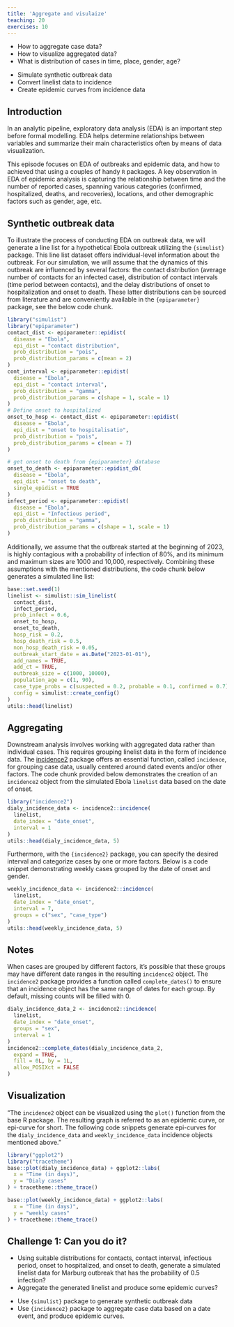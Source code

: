 ```yaml
---
title: 'Aggregate and visulaize'
teaching: 20
exercises: 10
---
```


:::::::::::::::::::::::::::::::::::::: questions 

- How to aggregate case data? 
- How to visualize aggregated data?
- What is distribution of cases in time, place, gender, age?

::::::::::::::::::::::::::::::::::::::::::::::::

::::::::::::::::::::::::::::::::::::: objectives

- Simulate synthetic outbreak data
- Convert linelist data to incidence 
- Create epidemic curves from incidence data
::::::::::::::::::::::::::::::::::::::::::::::::

## Introduction
In an analytic pipeline, exploratory data analysis (EDA) is an important step before formal modelling. EDA helps 
determine relationships between variables and summarize their main characteristics often by means of data visualization. 

This episode focuses on  EDA of outbreaks and epidemic data, and how to achieved that using a couples of handy `R` 
packages. A key observation in EDA of epidemic analysis is capturing the relationship between time and the number of 
reported cases, spanning various categories (confirmed, hospitalized, deaths, and recoveries), locations, and other 
demographic factors such as gender, age, etc.  
 
## Synthetic outbreak data
To illustrate the process of conducting EDA on outbreak data, we will generate a line list 
for a hypothetical Ebola outbreak utilizing the `{simulist}` package. This line list dataset offers individual-level 
information about the outbreak. For our simulation, we will assume that the dynamics of this outbreak are influenced by 
several factors: the contact distribution (average number of contacts for an infected case), distribution of contact 
intervals (time period between contacts), and the delay distributions of onset to hospitalization and onset to death. 
These latter distributions can be sourced from literature and are conveniently available in the `{epiparameter}` 
package, see the below code chunk.

```r
library("simulist")
library("epiparameter")
contact_dist <- epiparameter::epidist(
  disease = "Ebola",
  epi_dist = "contact distribution",
  prob_distribution = "pois",
  prob_distribution_params = c(mean = 2)
)
cont_interval <- epiparameter::epidist(
  disease = "Ebola",
  epi_dist = "contact interval",
  prob_distribution = "gamma",
  prob_distribution_params = c(shape = 1, scale = 1)
)
# Define onset to hospitalized
onset_to_hosp <- contact_dist <- epiparameter::epidist(
  disease = "Ebola",
  epi_dist = "onset to hospitalisatio",
  prob_distribution = "pois",
  prob_distribution_params = c(mean = 7)
)

# get onset to death from {epiparameter} database
onset_to_death <- epiparameter::epidist_db(
  disease = "Ebola",
  epi_dist = "onset to death",
  single_epidist = TRUE
)
infect_period <- epiparameter::epidist(
  disease = "Ebola",
  epi_dist = "Infectious period",
  prob_distribution = "gamma",
  prob_distribution_params = c(shape = 1, scale = 1)
)
```
Additionally, we assume that the outbreak started at the beginning of 2023, is highly contagious with a probability of 
infection of 80%, and its minimum and maximum sizes are 1000 and 10,000, respectively. Combining these assumptions with 
the mentioned distributions, the code chunk below generates a simulated line list:
```r
base::set.seed(1)
linelist <- simulist::sim_linelist(
  contact_dist,
  infect_period,
  prob_infect = 0.6,
  onset_to_hosp,
  onset_to_death,
  hosp_risk = 0.2,
  hosp_death_risk = 0.5,
  non_hosp_death_risk = 0.05,
  outbreak_start_date = as.Date("2023-01-01"),
  add_names = TRUE,
  add_ct = TRUE,
  outbreak_size = c(1000, 10000),
  population_age = c(1, 90),
  case_type_probs = c(suspected = 0.2, probable = 0.1, confirmed = 0.7),
  config = simulist::create_config()
)
utils::head(linelist)
```
## Aggregating
Downstream analysis involves working with aggregated data rather than individual cases. This requires grouping linelist 
data in the form of incidence data. The [incidence2]((https://www.reconverse.org/incidence2/articles/incidence2.html){.external target="_blank"}) 
package offers an essential function, called `incidence`, for grouping case data, usually centered around dated events 
and/or other factors. The code chunk provided below demonstrates the creation of an `incidence2` object from the 
simulated  Ebola `linelist` data based on the  date of onset.

```r
library("incidence2")
dialy_incidence_data <- incidence2::incidence(
  linelist,
  date_index = "date_onset",
  interval = 1
)
utils::head(dialy_incidence_data, 5)
```
Furthermore, with the `{incidence2}` package, you can specify the desired interval and categorize cases by one or 
more factors. Below is a code snippet demonstrating weekly cases grouped by the date of onset and gender.

```r
weekly_incidence_data <- incidence2::incidence(
  linelist,
  date_index = "date_onset",
  interval = 7,
  groups = c("sex", "case_type")
)
utils::head(weekly_incidence_data, 5)
```

::::::::::::::::::::::::::::::::::::: callout
## Notes 
When cases are grouped by different factors, it's possible that these groups may have different date ranges in the 
resulting `incidence2` object. The `incidence2` package provides a function called `complete_dates()` to ensure that an
 incidence object has the same range of dates for each group. By default, missing counts will be filled with 0.

```r
dialy_incidence_data_2 <- incidence2::incidence(
  linelist,
  date_index = "date_onset",
  groups = "sex",
  interval = 1
)
incidence2::complete_dates(dialy_incidence_data_2,
  expand = TRUE,
  fill = 0L, by = 1L,
  allow_POSIXct = FALSE
)
```
::::::::::::::::::::::::::::::::::::::::::::::::

## Visualization

"The `incidence2` object can be visualized using the `plot()` function from the base R package. 
The resulting graph is referred to as an epidemic curve, or epi-curve for short. The following code 
snippets generate epi-curves for the `dialy_incidence_data` and `weekly_incidence_data` incidence objects mentioned above."

```r
library("ggplot2")
library("tracetheme")
base::plot(dialy_incidence_data) + ggplot2::labs(
  x = "Time (in days)",
  y = "Dialy cases"
) + tracetheme::theme_trace()
``` 


```r
base::plot(weekly_incidence_data) + ggplot2::labs(
  x = "Time (in days)",
  y = "weekly cases"
) + tracetheme::theme_trace()
``` 

::::::::::::::::::::::::::::::::::::: challenge 

## Challenge 1: Can you do it?

 - Using suitable distributions for contacts, contact interval, infectious period, onset to hospitalized, and onset to 
 death, generate a simulated linelist data for  Marburg outbreak that has the probability of $0.5$ infection?
 - Aggregate the generated linelist and produce some epidemic curves?

::::::::::::::::::::::::::::::::::::::::::::::::

::::::::::::::::::::::::::::::::::::: keypoints 

- Use `{simulist}` package to generate synthetic outbreak data
- Use `{incidence2}` package to aggregate case data based on a date event, and produce epidemic curves. 

::::::::::::::::::::::::::::::::::::::::::::::::
